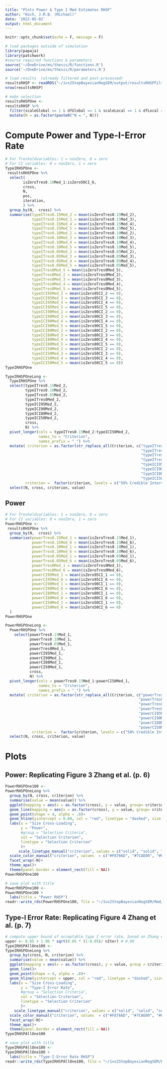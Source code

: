 ```yaml
---
title: "Plots Power & Type I Med Estimates RHSP"
author: "Koch, J.M.B. (Michael)"
date: '2022-05-02'
output: html_document
---
```



```r
knitr::opts_chunk$set(echo = F, message = F)
```


```r
# load packages outside of simulation
library(papaja)
library(patchwork)
#source required functions & parameters
source('~/OneDrive/ms/thesis/R/functions.R')
source('~/OneDrive/ms/thesis/R/parameters.R')
```

```r
# load results  (already filtered and post-processed)
resultsRHSP <- readRDS("~/1vs2StepBayesianRegSEM/output/resultsRHSPFilter.Rds")
nrow(resultsRHSP)
```

```r
# make selection
resultsRHSPOne <- 
resultsRHSP %>% 
  filter(scaleGlobal == 1 & dfGlobal == 1 & scaleLocal == 1 & dfLocal == 1 & scaleSlab == 1 & nu == 1) %>% 
  mutate(N = as.factor(paste0("N = ", N)))
```

# Compute Power and Type-I-Error Rate

```r
# For Tresholdvariables: 1 = nonZero, 0 = zero
# For CI variables: 0 = nonZero, 1 = zero
TypeIRHSPOne <- 
 resultsRHSPOne %>% 
  select(
        isZeroTres0.10Med_1:isZero50CI_6,
        cross,
        N, 
        pos,
        iteration,
        ) %>% 
  group_by(N,  cross) %>% 
  summarise(typeITres0.15Med_2 = mean(isZeroTres0.15Med_2),
            typeITres0.15Med_3 = mean(isZeroTres0.15Med_3),
            typeITres0.15Med_4 = mean(isZeroTres0.15Med_4),
            typeITres0.15Med_5 = mean(isZeroTres0.15Med_5),
            typeITres0.10Med_2 = mean(isZeroTres0.10Med_2),
            typeITres0.10Med_3 = mean(isZeroTres0.10Med_3),
            typeITres0.10Med_4 = mean(isZeroTres0.10Med_4),
            typeITres0.10Med_5 = mean(isZeroTres0.10Med_5),
            typeITres0.05Med_2 = mean(isZeroTres0.05Med_2),
            typeITres0.05Med_3 = mean(isZeroTres0.05Med_3),
            typeITres0.05Med_4 = mean(isZeroTres0.05Med_4),
            typeITres0.05Med_5 = mean(isZeroTres0.05Med_5),
            typeITres0Med_5 = mean(isZeroTres0Med_5),
            typeITres0Med_2 = mean(isZeroTres0Med_2),
            typeITres0Med_3 = mean(isZeroTres0Med_3),
            typeITres0Med_4 = mean(isZeroTres0Med_4),
            typeITres0Med_5 = mean(isZeroTres0Med_5),
            typeICI95Med_2 = mean(isZero95CI_2 == 0), 
            typeICI95Med_3 = mean(isZero95CI_3 == 0),
            typeICI95Med_4 = mean(isZero95CI_4 == 0),
            typeICI95Med_5 = mean(isZero95CI_5 == 0),
            typeICI90Med_2 = mean(isZero90CI_2 == 0), 
            typeICI90Med_3 = mean(isZero90CI_3 == 0),
            typeICI90Med_4 = mean(isZero90CI_4 == 0),
            typeICI90Med_5 = mean(isZero90CI_5 == 0),
            typeICI80Med_2 = mean(isZero80CI_2 == 0), 
            typeICI80Med_3 = mean(isZero80CI_3 == 0),
            typeICI80Med_4 = mean(isZero80CI_4 == 0),
            typeICI80Med_5 = mean(isZero80CI_5 == 0),
            typeICI50Med_2 = mean(isZero50CI_2 == 0), 
            typeICI50Med_3 = mean(isZero50CI_3 == 0),
            typeICI50Med_4 = mean(isZero50CI_4 == 0),
            typeICI50Med_5 = mean(isZero50CI_5 == 0))
TypeIRHSPOne
```

```r
TypeIRHSPOneLong <- 
  TypeIRHSPOne %>% 
  select(typeITres0.15Med_2, 
         typeITres0.10Med_2,
         typeITres0.05Med_2,
         typeITres0Med_2,
         typeICI95Med_2,
         typeICI90Med_2,
         typeICI80Med_2,
         typeICI50Med_2,
         cross,
         N) %>% 
  pivot_longer(cols = typeITres0.15Med_2:typeICI50Med_2, 
               names_to = "Criterion",
               names_prefix = "_") %>% 
  mutate( criterion = as.factor(str_replace_all(Criterion, c("typeITres0.15Med_2" = "Treshold 0.15", 
                                                             "typeITres0.10Med_2" = "Treshold 0.10", 
                                                             "typeITres0.05Med_2" = "Treshold 0.05", 
                                                             "typeITres0Med_2" = "Treshold 0", 
                                                             "typeICI95Med_2" = "95% Credible Interval", 
                                                             "typeICI90Med_2" = "90% Credible Interval",
                                                             "typeICI80Med_2" = "80% Credible Interval",
                                                             "typeICI50Med_2" = "50% Credible Interval"))),
         criterion =  factor(criterion, levels = c("50% Credible Interval", "80% Credible Interval", "90% Credible Interval",  "95% Credible Interval", "Treshold 0.15", "Treshold 0.10", "Treshold 0.05", "Treshold 0"))) %>% 
  select(N, cross, criterion, value)
```





## Power

```r
# For Tresholdvariables: 1 = nonZero, 0 = zero
# For CI variables: 0 = nonZero, 1 = zero
PowerRHSPOne <- 
 resultsRHSPOne %>% 
  group_by(N,  cross) %>% 
  summarise(powerTres0.15Med_1 = mean(isZeroTres0.15Med_1), 
            powerTres0.15Med_6 = mean(isZeroTres0.15Med_6), 
            powerTres0.10Med_1 = mean(isZeroTres0.10Med_1), 
            powerTres0.10Med_6 = mean(isZeroTres0.10Med_6), 
            powerTres0.05Med_1 = mean(isZeroTres0.05Med_1), 
            powerTres0.05Med_6 = mean(isZeroTres0.05Med_6),
            powerTres0Med_1 = mean(isZeroTres0Med_1), 
            powerTres0Med_6 = mean(isZeroTres0Med_6),
            powerCI95Med_1 = mean(isZero95CI_1 == 0),
            powerCI95Med_6 = mean(isZero95CI_6 == 0),
            powerCI90Med_1 = mean(isZero90CI_1 == 0),
            powerCI90Med_6 = mean(isZero90CI_6 == 0),
            powerCI80Med_1 = mean(isZero80CI_1 == 0),
            powerCI80Med_6 = mean(isZero80CI_6 == 0),
            powerCI50Med_1 = mean(isZero50CI_1 == 0),
            powerCI50Med_6 = mean(isZero50CI_6 == 0)
  )
PowerRHSPOne
```

```r
PowerRHSPOneLong <- 
  PowerRHSPOne %>% 
    select(powerTres0.15Med_1, 
           powerTres0.10Med_1,
           powerTres0.05Med_1,
           powerTres0Med_1,
           powerCI95Med_1,
           powerCI90Med_1,
           powerCI80Med_1,
           powerCI50Med_1,
           cross,
           N) %>% 
  pivot_longer(cols = powerTres0.15Med_1:powerCI50Med_1, 
               names_to = "Criterion",
               names_prefix = "_") %>% 
  mutate( criterion = as.factor(str_replace_all(Criterion, c("powerTres0.15Med_1" = "Treshold 0.15", 
                                                            "powerTres0.10Med_1" = "Treshold 0.10", 
                                                            "powerTres0.05Med_1" = "Treshold 0.05", 
                                                            "powerTres0Med_1" = "Treshold 0", 
                                                            "powerCI95Med_1" = "95% Credible Interval", 
                                                            "powerCI90Med_1" = "90% Credible Interval",
                                                            "powerCI80Med_1" = "80% Credible Interval",
                                                            "powerCI50Med_1" = "50% Credible Interval"))),
            criterion =  factor(criterion, levels = c("50% Credible Interval", "80% Credible Interval", "90% Credible Interval",  "95% Credible Interval", "Treshold 0.15", "Treshold 0.10", "Treshold 0.05", "Treshold 0"))) %>% 
  select(N, cross, criterion, value)
```


# Plots

## Power: Replicating Figure 3 Zhang et al. (p. 6)

```r
PowerRHSPOne100 <- 
PowerRHSPOneLong %>% 
  group_by(N, cross, criterion) %>% 
  summarise(value = mean(value)) %>% 
  ggplot(mapping = aes(x = as.factor(cross), y = value, group= criterion, col = criterion, linetype = criterion))+
  geom_line(mapping = aes(x = as.factor(cross), y = value, group= criterion, col = criterion, linetype = criterion))+
  geom_point(shape = 4, alpha = .8)+
  geom_hline(yintercept = 0.80, col = "red", linetype = "dashed", size = .1)+
  labs(x = "Size Cross-Loading",
       y = "Power",
       #group = "Selection Criteria",
       col = "Selection Criterion",
       linetype = "Selection Criterion"
       )+
      scale_linetype_manual("criterion", values = c("solid", "solid", "solid", "solid", "twodash", "twodash", "twodash", "twodash"))+
  scale_color_manual("criterion", values  = c("#F8766D", "#7CAE00", "#00BFC4", "#C77CFF", "#F8766D", "#7CAE00", "#00BFC4", "#C77CFF"))+
  facet_wrap(~N)+
  theme_apa()+
  theme(panel.border = element_rect(fill = NA))
PowerRHSPOne100
```

```r
# save plot with title
PowerRHSPOne100 <- 
PowerRHSPOne100 + 
  labs(title = "Power RHSP")
readr::write_rds(PowerRHSPOne100, file = "~/1vs2StepBayesianRegSEM/Rmd/figures/PowerRHSPOne100.Rds")
```

## Type-I Error Rate: Replicating Figure 4 Zhang et al. (p. 7)

```r
# compute upper bound of acceptable type I error rate, based on Zhang ert al p. 6
upper <- 0.05 + 1.96 * sqrt(0.05 * (1-0.05)/ nIter) # 0.08
TypeIRHSPAllOne100 <- 
TypeIRHSPOneLong %>% 
  group_by(cross, N, criterion) %>% 
  summarise(value = mean(value)) %>% 
  ggplot(mapping = aes(x = as.factor(cross), y = value, group = criterion, col = criterion, linetype = criterion))+
  geom_line()+
  geom_point(shape = 4, alpha = .8)+
  geom_hline(yintercept = upper, col = "red", linetype = "dashed", size = .1)+
  labs(x = "Size Cross-Loading",
       y = "Type-I Error Rate",
       #group = "Selection Criteria",
       col = "Selection Criterion",
       linetype = "Selection Criterion"
       )+
    scale_linetype_manual("criterion", values = c("solid", "solid", "solid", "solid", "twodash", "twodash", "twodash", "twodash"))+
  scale_color_manual("criterion", values  = c("#F8766D", "#7CAE00", "#00BFC4", "#C77CFF", "#F8766D", "#7CAE00", "#00BFC4", "#C77CFF"))+
  facet_wrap(~N)+
  theme_apa()+
  theme(panel.border = element_rect(fill = NA))
TypeIRHSPAllOne100
```
```r
# save plot with title
TypeIRHSPAllOne100 <- 
TypeIRHSPAllOne100 + 
  labs(title = "Type-I-Error Rate RHSP")
readr::write_rds(TypeIRHSPAllOne100, file = "~/1vs2StepBayesianRegSEM/Rmd/figures/TypeIRHSPAllOne100.Rds")
```
 

